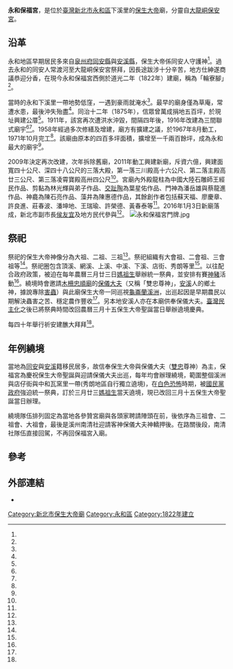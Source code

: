 
{{coord|25.013204|121.508673|display=title}}
{{東亞廟宇
| name = 永和保福宮
| img =File:永和保福宮正面照.jpg
| img_capt = 
| image_width = 250px
| location = {{TWN}}[[新北市|新北市]][[永和區|永和區]]下溪里仁愛路202巷11號
| god =保生大帝
| type = 
| struct = 
| open_year =道光二年（1822年）
| cere_date =農曆三月十五
| cultural_collection= 
|}}
'''永和保福宮'''，是位於[[臺灣|臺灣]][[新北市|新北市]][[永和區|永和區]]下溪里的[[保生大帝|保生大帝]]廟，分靈自[[大龍峒保安宮|大龍峒保安宮]]。

==沿革==
永和地區早期居民多來自[[泉州府|泉州府]][[同安縣|同安縣]]與[[安溪縣|安溪縣]]，保生大帝係同安人守護神<ref name="顏玉龍"/>。過去永和的同安人常渡河至大龍峒保安宮祭拜，因長途跋涉十分辛苦，地方仕紳遂商議恭迎分香，在現今永和保福宮西側於道光二年（1822年）建廟，稱為「輪寮腳」<ref name="翁聿煌"/>。

當時的永和下溪里一帶地勢低窪，一遇到豪雨就淹水<ref name="翁聿煌"/>。最早的廟身僅為草庵，常遭水患，最後沖失殆盡<ref name="顏玉龍"/>。同治十二年（1875年），信眾曾萬成捐地五百坪，於現址興建公厝<ref name="翁聿煌"/>。1911年，該宮再次遭洪水沖毀，間隔四年後，1916年改建為三間聯式廟宇<ref name="顏玉龍"/><ref name="翁聿煌"/>。1958年經過多次修繕及增建，廟方有擴建之議，於1967年8月動工，1971年10月完工<ref name="翁聿煌"/>。該廟由原本的四百多坪面積，擴增至一千兩百餘坪，成為永和最大的廟宇<ref name="顏玉龍"/>。

2009年決定再次改建，次年拆除舊廟，2011年動工興建新廟，斥資六億，興建面寬四十公尺、深四十八公尺的三落大殿，第一落三川殿高十六公尺、第二落主殿高廿三公尺、第三落凌霄寶殿高卅四公尺<ref name="翁聿煌"/>。宮廟內外殿龍柱為中國大陸石雕師王經民作品、剪黏為林光輝與弟子作品、[[交趾陶|交趾陶]]為葉星佑作品、門神為潘岳雄與蔡龍進作品、神龕為陳石亮作品、藻井為陳惠德作品，其餘創作者包括蘇天福、廖慶章、許良進、莊春波、潘坤地、王瑞瑜、許榮德、黃春泰等<ref name="翁聿煌2"/>。2016年1月3日新廟落成，新北市副市長[[侯友宜|侯友宜]]及地方民代參與<ref name="張安蕎"/>。
[[File:永和保福宮門牌.jpg|thumb]]

==祭祀==
祭祀的保生大帝神像分為大祖、二祖、三祖<ref name="羅佑純2"/>。祭祀組織有大會祖、二會祖、三會祖等<ref name="羅佑純"/>。祭祀圈包含頂溪、網溪、上溪、中溪、下溪、店街、秀朗等里<ref name="1959-12-26"/>。以往配合政府政策，被迫在每年農曆三月廿三日[[媽祖生|媽祖生]]舉辦統一祭典，並安排有賽[[神豬|神豬]]活動<ref name="顏玉龍"/>。繞境時會邀請[[木柵忠順廟|木柵忠順廟]]的[[保儀大夫|保儀大夫]]（又稱「雙忠尊神」，[[安溪|安溪]]人的鄉土神，據說專除[[害蟲|害蟲]]）與此廟保生大帝一同巡視[[龜崙蘭溪洲|龜崙蘭溪洲]]，出巡起因是早期農民以期解決蟲害之苦、穩定農作豐收<ref name="葉書宏"/>。另本地安溪人亦在本廟供奉保儀大夫。[[臺灣民主化|臺灣民主化]]之後已將祭典時間改回農曆三月十五保生大帝聖誕當日舉辦遶境慶典。

每四十年舉行祈安建醮大拜拜<ref name="1959-12-26"/>。

==年例繞境==

當地為[[同安|同安]]與[[安溪|安溪]]籍移民居多，故信奉保生大帝與保儀大夫（[[雙忠|雙忠]]尊神）為主，保福宮為慶祝保生大帝聖誕與迎請保儀大夫出巡，每年均會辦理繞境，範圍整個溪洲與店仔街與中和瓦窯里一帶(秀朗地區自行獨立遶境)，在[[白色恐怖|白色恐怖]]時期，被[[國民黨政府|國民黨政府]]強迫統一祭典，訂於三月廿三[[媽祖生|媽祖生]]當天遶境，現已改回三月十五保生大帝聖誕當日辦理。

繞境隊伍排列固定為當地各參贊宮廟與各頭家聘請陣頭在前，後依序為三祖會、二祖會、大祖會，最後是溪州南清社迎請客神保儀大夫神轎押後。在路關後段，南清社隊伍直接回駕，不再回保福宮入廟。

== 參考 ==
{{Reflist|35em|refs =

<ref name="羅佑純2">{{Cite news|url=http://www.merit-times.com.tw/NewsPage.aspx?unid=426240|title=永和保福宮翻新 神明入火安座|author=羅佑純|language=zh-tw|publisher=《人間福報》|date=2016-01-04|accessdate=2019-09-08|archive-date=2021-01-24|archive-url=https://web.archive.org/web/20210124140601/https://www.merit-times.com.tw/NewsPage.aspx?unid=426240|dead-url=no}}</ref>

<ref name="葉書宏">{{Cite news|url=https://www.chinatimes.com/realtimenews/20140423001134-260405?chdtv|title=永和保福宮遶境 逾千人參加|author=葉書宏|language=zh-tw|publisher=《中國時報》|date=2014-04-23|accessdate=2019-09-02|archive-date=2021-01-24|archive-url=https://web.archive.org/web/20210124140518/https://www.chinatimes.com/realtimenews/20140423001134-260405?chdtv|dead-url=no}}</ref>

<ref name="羅佑純">{{Cite news|url=http://www.merit-times.com.tw/NewsPage.aspx?unid=434617|title=保生大帝生日 百年宮廟遶境|author=羅佑純|language=zh-tw|publisher=《人間福報》|date=2016-04-15|accessdate=2019-09-02|archive-date=2021-01-24|archive-url=https://web.archive.org/web/20210124140529/https://www.merit-times.com.tw/NewsPage.aspx?unid=434617|dead-url=no}}</ref>

<ref name="翁聿煌">{{Cite news|url=https://news.ltn.com.tw/news/local/paper/931150|title=〈台北都會〉空間不敷使用 斥資六億四年改建|author=翁聿煌|language=zh-tw|publisher=《自由時報》|date=2015-11-10|accessdate=2019-09-02|archive-date=2021-01-24|archive-url=https://web.archive.org/web/20210124140537/https://news.ltn.com.tw/news/local/paper/931150|dead-url=no}}</ref>

<ref name="顏玉龍">{{Cite news|url=|title=《老照片說故事》永和保福宮 地方守護神|author=顏玉龍|language=zh-tw|publisher=《中國時報》|date=2004-08-03|accessdate=}}</ref>

<ref name="張安蕎">{{Cite news|url=https://news.ltn.com.tw/news/life/breakingnews/1559989|title=斥資6億改建 金壁輝煌永和保福宮啟用|author=張安蕎|language=zh-tw|publisher=《自由時報》|date=2016-01-03|accessdate=2019-09-02|archive-date=2021-01-24|archive-url=https://web.archive.org/web/20210124140536/https://news.ltn.com.tw/news/life/breakingnews/1559989|dead-url=no}}</ref>

<ref name="翁聿煌2">{{Cite news|url=https://news.ltn.com.tw/news/local/paper/931149|title=〈台北都會〉永和保福宮改建 工藝大師精雕細琢|author=翁聿煌|language=zh-tw|publisher=《自由時報》|date=2015-11-10|accessdate=2019-09-02|archive-date=2021-01-24|archive-url=https://web.archive.org/web/20210124140541/https://news.ltn.com.tw/news/local/paper/931149|dead-url=no}}</ref>

<ref name="1959-12-26">{{Cite news|url=|title=永和大拜拜 節約中渡過|author=|language=zh-tw|publisher=《聯合報》|date=1959-12-26|accessdate=}}</ref>

}}
{{portal bar|臺北|道教|border=no}}

==外部連結==
{{commons category|Yonghe Baofu Temple}}
*{{facebook|baofu888}}

[[Category:新北市保生大帝廟|Category:新北市保生大帝廟]]
[[Category:永和區|Category:永和區]]
[[Category:1822年建立|Category:1822年建立]]